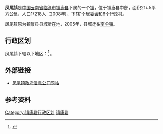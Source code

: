 {{中国乡级行政区|53/09/24/101/000}}
'''凤尾镇'''是[[中国|中国]][[云南省|云南省]][[临沧市|临沧市]][[镇康县|镇康县]]下属的一个[[镇|镇]]，位于镇康县中部，面积214.5平方公里，人口17218人（2008年），下辖1个[[居委会|居委会]]和6个[[行政村|行政村]]。

凤尾镇原为镇康县县城所在地，2005年，县城迁往[[南伞镇|南伞镇]]。

== 行政区划 ==
凤尾镇下辖以下地区：<ref>{{PRC admin/ref sgc|41/01/81/104/000}}</ref>
{{PRC admin/children|41/01/81/104/000}}。

==外部链接==
*[http://lc.xxgk.yn.gov.cn/canton_model1/default.aspx?departmentid=5030 凤尾镇政府信息公开网站]{{Wayback|url=http://lc.xxgk.yn.gov.cn/canton_model1/default.aspx?departmentid=5030 |date=20090704233512 }}

== 参考资料 ==
{{reflist}}

{{镇康县行政区划}}
[[Category:镇康县行政区划|Category:镇康县行政区划]]
[[Category:临沧市乡镇|镇康县]]